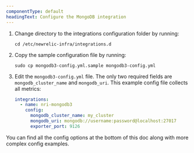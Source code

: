 ```yaml
---
componentType: default
headingText: Configure the MongoDB integration
---
```


1. Change directory to the integrations configuration folder by running:

    ```shell
    cd /etc/newrelic-infra/integrations.d
    ```

2. Copy the sample configuration file by running:

    ```shell
    sudo cp mongodb3-config.yml.sample mongodb3-config.yml
    ```

3. Edit the `mongodb3-config.yml` file. The only two required fields are `mongodb_cluster_name` and `mongodb_uri`. This example config file collects all metrics:

    ```yml
    integrations:
      - name: nri-mongodb3
        config:
          mongodb_cluster_name: my_cluster
          mongodb_uri: mongodb://username:password@localhost:27017
          exporter_port: 9126
    ```

You can find all the config options at the bottom of this doc along with more complex config examples.
